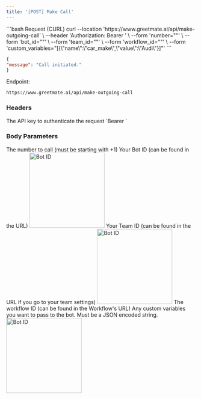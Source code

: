 ```yaml
---
title: '[POST] Make Call'
---
```


<RequestExample>
```bash Request (CURL)
curl --location 'https://www.greetmate.ai/api/make-outgoing-call' \
--header 'Authorization: Bearer <your-api-token>' \
--form 'number="<number-to-call>"' \
--form 'bot_id="<your bot id>"' \
--form 'team_id="<your team id>"' \
--form 'workflow_id="<your workflow id>"' \
--form 'custom_variables="[{\"name\":\"car_make\",\"value\":\"Audi\"}]"'
```
</RequestExample>

<ResponseExample>

```json Response (200)
{
"message": "Call initiated."
}
```

</ResponseExample>

Endpoint:

```
https://www.greetmate.ai/api/make-outgoing-call
```

### Headers

<ParamField header="Authorization" type="string" required>
The API key to authenticate the request
`Bearer <your-api-token>`
</ParamField>

### Body Parameters

<ParamField body="number" type="string" required>
The number to call (must be starting with +1)
</ParamField>

<ParamField body="bot_id" type="string" required>
Your Bot ID (can be found in the URL)
<Card>
<img src="/images/content/bot_id.jpg" alt="Bot ID" height="200"/>
</Card>
</ParamField>

<ParamField body="team_id" type="string" required>
Your Team ID (can be found in the URL if you go to your team settings)
<Card>
<img src="/images/content/team_id.jpg" alt="Bot ID" height="200"/>
</Card>
</ParamField>

<ParamField body="workflow_id" type="string" required>
The workflow ID (can be found in the Workflow's URL)
</ParamField>

<ParamField body="custom_variables" type="string (json encoded)">
Any custom variables you want to pass to the bot. Must be a JSON encoded string.
<Card>
<img src="/images/content/custom_variables.jpg" alt="Bot ID" width="200"/>
</Card>
</ParamField>
